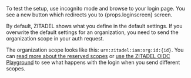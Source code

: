<p>
  To test the setup, use incognito mode and browse to your login page. You see a
  new button which redirects you to {props.loginscreen} screen.
</p>

By default, ZITADEL shows what you define in the default settings.
If you overwrite the default settings for an organization, you need to send the organization scope in your auth request.

The organization scope looks like this: `urn:zitadel:iam:org:id:{id}`.
You can [read more about the reserved scopes](/apis/openidoauth/scopes#reserved-scopes)
or [use the ZITADEL OIDC Playground](/playgrounds/oidc) to see what happens with the login when you send different scopes.

